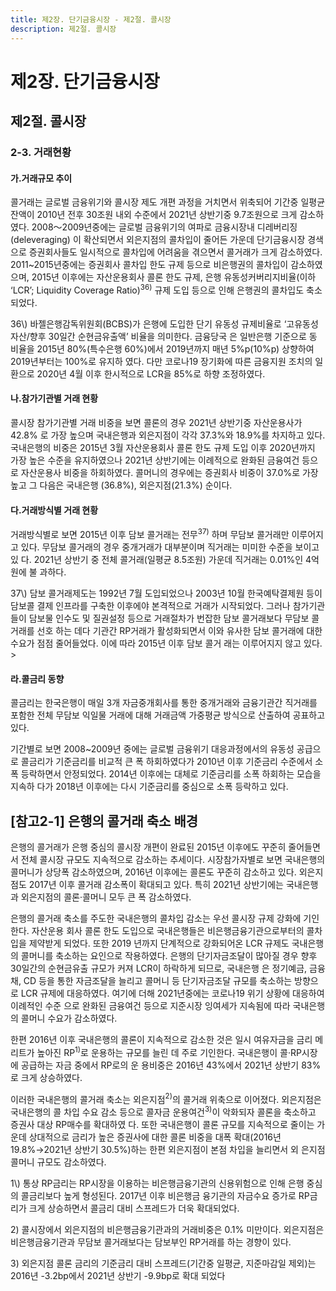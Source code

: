 ```yaml
---
title: 제2장. 단기금융시장 - 제2절. 콜시장
description: 제2절. 콜시장
---
```


# 제2장. 단기금융시장

## 제2절. 콜시장

### 2-3. 거래현황

#### 가.거래규모 추이

콜거래는 글로벌 금융위기와 콜시장 제도 개편 과정을 거치면서 위축되어 기간중 일평균 
잔액이 2010년 전후 30조원 내외 수준에서 2021년 상반기중 9.7조원으로 크게 감소하였다. 
2008〜2009년중에는 글로벌 금융위기의 여파로 금융시장내 디레버리징(deleveraging)
이 확산되면서 외은지점의 콜차입이 줄어든 가운데 단기금융시장 경색으로 증권회사들도 
일시적으로 콜차입에 어려움을 겪으면서 콜거래가 크게 감소하였다. 2011~2015년중에는 
증권회사 콜차입 한도 규제 등으로 비은행권의 콜차입이 감소하였으며, 2015년 이후에는 
자산운용회사 콜론 한도 규제, 은행 유동성커버리지비율(이하 ‘LCR’; Liquidity Coverage 
Ratio)$^{36)}$  규제 도입 등으로 인해 은행권의 콜차입도 축소되었다.

<GCenterImg src ="/fm/2-2.png" caption="그림2-2. 차입기관별 콜거래 규모"/>

<GComment>
36\) 바젤은행감독위원회(BCBS)가 은행에 도입한 단기 유동성 규제비율로 ‘고유동성자산/향후 30일간 순현금유출액’ 비율을 의미한다. 금융당국
은 일반은행 기준으로 동 비율을 2015년 80%(특수은행 60%)에서 2019년까지 매년 5%p(10%p) 상향하여 2019년부터는 100%로 유지하
였다. 다만 코로나19 장기화에 따른 금융지원 조치의 일환으로 2020년 4월 이후 한시적으로 LCR을 85%로 하향 조정하였다. 
</GComment>

#### 나.참가기관별 거래 현황

콜시장 참가기관별 거래 비중을 보면 콜론의 경우 2021년 상반기중 자산운용사가 42.8%
로 가장 높으며 국내은행과 외은지점이 각각 37.3%와 18.9%를 차지하고 있다. 국내은행의 
비중은 2015년 3월 자산운용회사 콜론 한도 규제 도입 이후 2020년까지 가장 높은 수준을 
유지하였으나 2021년 상반기에는 이례적으로 완화된 금융여건 등으로 자산운용사 비중을 
하회하였다. 콜머니의 경우에는 증권회사 비중이 37.0%로 가장 높고 그 다음은 국내은행
(36.8%), 외은지점(21.3%) 순이다.

<GCenterImg src ="/fm/t2-5.png" caption="표2-5. 콜시장 참가기관별 콜거래 규모 및 비중"/>

#### 다.거래방식별 거래 현황

거래방식별로 보면 2015년 이후 담보 콜거래는 전무$^{37)}$ 하며 무담보 콜거래만 이루어지
고 있다. 무담보 콜거래의 경우 중개거래가 대부분이며 직거래는 미미한 수준을 보이고 있
다. 2021년 상반기 중 전체 콜거래(일평균 8.5조원) 가운데 직거래는 0.01%인 4억원에 불
과하다.

<GCenterImg src ="/fm/t2-6.png" caption="표2-6. 거래방식별 무담보 콜거래 규모"/>

<GComment>
37\) 담보 콜거래제도는 1992년 7월 도입되었으나 2003년 10월 한국예탁결제원 등이 담보콜 결제 인프라를 구축한 이후에야 본격적으로 
거래가 시작되었다. 그러나 참가기관들이 담보물 인수도 및 질권설정 등으로 거래절차가 번잡한 담보 콜거래보다 무담보 콜거래를 선호
하는 데다 기관간 RP거래가 활성화되면서 이와 유사한 담보 콜거래에 대한 수요가 점점 줄어들었다. 이에 따라 2015년 이후 담보 콜거
래는 이루어지지 않고 있다.
> <GCenterImg src ="/fm/37).png" caption="담보 쿨거래 규모"/>

</GComment>

#### 라.콜금리 동향

콜금리는 한국은행이 매일 3개 자금중개회사를 통한 중개거래와 금융기관간 직거래를 
포함한 전체 무담보 익일물 거래에 대해 거래금액 가중평균 방식으로 산출하여 공표하고 
있다. 

기간별로 보면 2008~2009년 중에는 글로벌 금융위기 대응과정에서의 유동성 공급으로 
콜금리가 기준금리를 비교적 큰 폭 하회하였다가 2010년 이후 기준금리 수준에서 소폭 등락하면서 안정되었다. 2014년 이후에는 대체로 기준금리를 소폭 하회하는 모습을 지속하
다가 2018년 이후에는 다시 기준금리를 중심으로 소폭 등락하고 있다.

<GCenterImg src ="/fm/2-5.png" caption="그림2-5.콜금리 추이"/>


## [참고2-1] 은행의 콜거래 축소 배경

은행의 콜거래가 은행 중심의 콜시장 개편이 완료된 2015년 이후에도 꾸준히 줄어들면서 전체 콜시장
규모도 지속적으로 감소하는 추세이다. 시장참가자별로 보면 국내은행의 콜머니가 상당폭 감소하였으며,
2016년 이후에는 콜론도 꾸준히 감소하고 있다. 외은지점도 2017년 이후 콜거래 감소폭이 확대되고 있다.
특히 2021년 상반기에는 국내은행과 외은지점의 콜론·콜머니 모두 큰 폭 감소하였다.

<GCenterImg src ="/fm/t2-4.png" caption="표2-4.은행 콜거래 증감액"/>

은행의 콜거래 축소를 주도한 국내은행의 콜차입 감소는 우선 콜시장 규제 강화에 기인한다. 자산운용
회사 콜론 한도 도입으로 국내은행들은 비은행금융기관으로부터의 콜차입을 제약받게 되었다. 또한 2019
년까지 단계적으로 강화되어온 LCR 규제도 국내은행의 콜머니를 축소하는 요인으로 작용하였다. 은행의
단기자금조달이 많아질 경우 향후 30일간의 순현금유출 규모가 커져 LCR이 하락하게 되므로, 국내은행
은 정기예금, 금융채, CD 등을 통한 자금조달을 늘리고 콜머니 등 단기자금조달 규모를 축소하는 방향으
로 LCR 규제에 대응하였다. 여기에 더해 2021년중에는 코로나19 위기 상황에 대응하여 이례적인 수준
으로 완화된 금융여건 등으로 지준시장 잉여세가 지속됨에 따라 국내은행의 콜머니 수요가 감소하였다.

한편 2016년 이후 국내은행의 콜론이 지속적으로 감소한 것은 일시 여유자금을 금리 메리트가 높아진 RP$^{1)}$로 운용하는 규모를 늘린 데 주로 기인한다. 국내은행이 콜·RP시장에 공급하는 자금 중에서 RP로의 운
용비중은 2016년 43%에서 2021년 상반기 83%로 크게 상승하였다.

이러한 국내은행의 콜거래 축소는 외은지점$^{2)}$의 콜거래 위축으로 이어졌다. 외은지점은 국내은행의 콜
차입 수요 감소 등으로 콜자금 운용여건$^{3)}$이 악화되자 콜론을 축소하고 증권사 대상 RP매수를 확대하였
다. 또한 국내은행이 콜론 규모를 지속적으로 줄이는 가운데 상대적으로 금리가 높은 증권사에 대한 콜론
비중을 대폭 확대(2016년 19.8%→2021년 상반기 30.5%)하는 한편 외은지점이 본점 차입을 늘리면서 외
은지점 콜머니 규모도 감소하였다.

<G2Col>
<div>
  <GCenterImg src ="/fm/2-3.png" caption="그림2-3.국내은행의 콜·RP 운용규모"/>
</div>
<div>
  <GCenterImg src ="/fm/2-4.png" caption="그림2-4.국내은행의 업권별 콜론 비중"/>
</div>
</G2Col>

<GComment>
1\) 통상 RP금리는 RP시장을 이용하는 비은행금융기관의 신용위험으로 인해 은행 중심의 콜금리보다 높게 형성된다. 2017년 이후 비은행금
융기관의 자금수요 증가로 RP금리가 크게 상승하면서 콜금리 대비 스프레드가 더욱 확대되었다.

2\) 콜시장에서 외은지점의 비은행금융기관과의 거래비중은 0.1% 미만이다. 외은지점은 비은행금융기관과 무담보 콜거래보다는 담보부인
RP거래를 하는 경향이 있다.

3\) 외은지점 콜론 금리의 기준금리 대비 스프레드(기간중 일평균, 지준마감일 제외)는 2016년 -3.2bp에서 2021년 상반기 -9.9bp로 확대
되었다
</GComment>